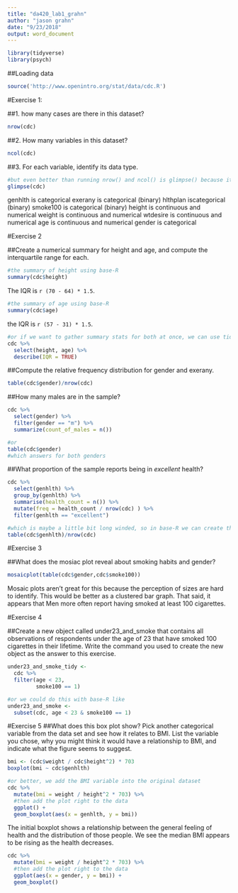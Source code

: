 ```yaml
---
title: "da420_lab1_grahn"
author: "jason grahn"
date: "9/23/2018"
output: word_document
---
```


```r
library(tidyverse)
library(psych)
```

##Loading data
```r
source('http://www.openintro.org/stat/data/cdc.R') 
```

#Exercise 1: 

##1. how many cases are there in this dataset?
```r
nrow(cdc)
```

##2. How many variables in this dataset? 
```r
ncol(cdc)
```

##3. For each variable, identify its data type.
```r
#but even better than running nrow() and ncol() is glimpse() because it shows both of those AND information about each of the variables
glimpse(cdc)
```

genhlth is categorical 
exerany is categorical (binary)
hlthplan iscategorical (binary)
smoke100 is categorical (binary)
height is continuous and numerical
weight is continuous and numerical
wtdesire is continuous and numerical
age is continuous and numerical
gender is categorical

#Exercise 2

##Create a numerical summary for height and age, and compute the interquartile range for each. 
```r
#the summary of height using base-R
summary(cdc$height)
```
The IQR is `r (70 - 64) * 1.5`.

```r
#the summary of age using base-R
summary(cdc$age)
```
the IQR is `r (57 - 31) * 1.5`.

```r
#or if we want to gather summary stats for both at once, we can use tidyverse dplyr select with psych::describe() 
cdc %>% 
  select(height, age) %>% 
  describe(IQR = TRUE)
```

##Compute the relative frequency distribution for gender and exerany. 
```r
table(cdc$gender)/nrow(cdc)
```

##How many males are in the sample? 
```r
cdc %>%  
  select(gender) %>% 
  filter(gender == "m") %>% 
  summarize(count_of_males = n())

#or
table(cdc$gender)
#which answers for both genders
```

##What proportion of the sample reports being in *excellent* health?
```r
cdc %>% 
  select(genhlth) %>% 
  group_by(genhlth) %>% 
  summarise(health_count = n()) %>%
  mutate(freq = health_count / nrow(cdc) ) %>% 
  filter(genhlth == "excellent")

#which is maybe a little bit long winded, so in base-R we can create the same using a couple of commands
table(cdc$genhlth)/nrow(cdc) 
```

#Exercise 3

##What does the mosiac plot reveal about smoking habits and gender?
```r
mosaicplot(table(cdc$gender,cdc$smoke100))
```
Mosaic plots aren't great for this because the perception of sizes are hard to identify. This would be better as a clustered bar graph. That said, it appears that Men more often report having smoked at least 100 cigarettes.

#Exercise 4

##Create a new object called under23_and_smoke that contains all observations of respondents under the age of 23 that have smoked 100 cigarettes in their lifetime. Write the command you used to create the new object as the answer to this exercise.
```r
under23_and_smoke_tidy <- 
  cdc %>% 
  filter(age < 23,
         smoke100 == 1) 

#or we could do this with base-R like 
under23_and_smoke <- 
  subset(cdc, age < 23 & smoke100 == 1)
```

#Exercise 5
##What does this box plot show? Pick another categorical variable from the data set and see how it relates to BMI. List the variable you chose, why you might think it would have a relationship to BMI, and indicate what the figure seems to suggest.
```r
bmi <- (cdc$weight / cdc$height^2) * 703
boxplot(bmi ~ cdc$genhlth)

#or better, we add the BMI variable into the original dataset
cdc %>% 
  mutate(bmi = weight / height^2 * 703) %>% 
  #then add the plot right to the data
  ggplot() + 
  geom_boxplot(aes(x = genhlth, y = bmi))
```
The initial boxplot shows a relationship between the general feeling of health and the distribution of those people. We see the median BMI appears to be rising as the health decreases.

```r
cdc %>% 
  mutate(bmi = weight / height^2 * 703) %>% 
  #then add the plot right to the data
  ggplot(aes(x = gender, y = bmi)) + 
  geom_boxplot() 
```

